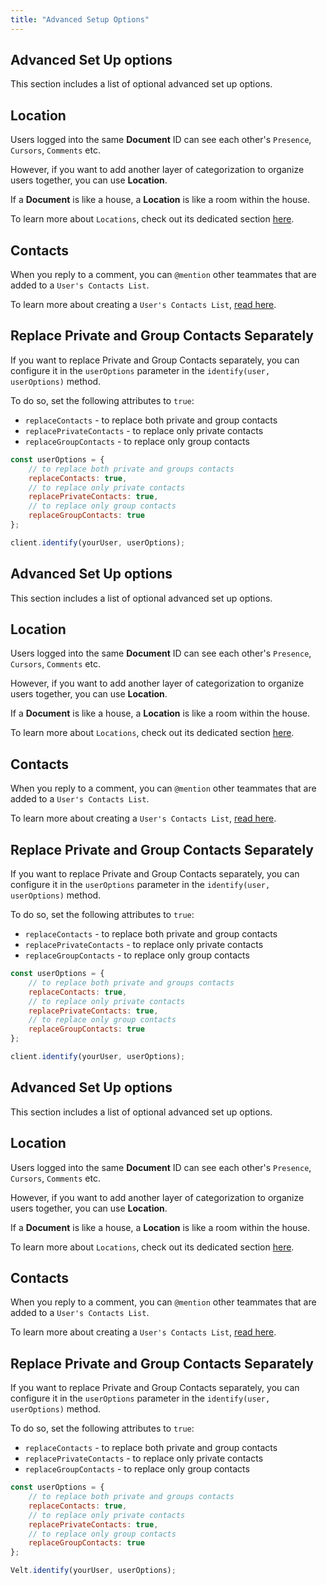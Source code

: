 ```yaml
---
title: "Advanced Setup Options"
---
```



<Tabs>

<Tab title="React / Next.js with Hooks">

## Advanced Set Up options

This section includes a list of optional advanced set up options.

## Location

Users logged into the same **Document** ID can see each other's `Presence`, `Cursors`, `Comments` etc. 

However, if you want to add another layer of categorization to organize users together, you can use **Location**.

<Tip> If a **Document** is like a house, a **Location** is like a room within the house. </Tip>

To learn more about `Locations`, check out its dedicated section [here](/documents-and-locations/locations/setup).

## Contacts

When you reply to a comment, you can `@mention` other teammates that are added to a `User's Contacts List`.

To learn more about creating a `User's Contacts List`, [read here](https://docs.velt.dev/users/overview).

## Replace Private and Group Contacts Separately

If you want to replace Private and Group Contacts separately, you can configure it in the `userOptions` parameter in the `identify(user, userOptions)` method.

To do so, set the following attributes to `true`:
 - `replaceContacts` - to replace both private and group contacts
 - `replacePrivateContacts` - to replace only private contacts
 - `replaceGroupContacts` - to replace only group contacts


```jsx
const userOptions = {
	// to replace both private and groups contacts 
	replaceContacts: true, 
	// to replace only private contacts
	replacePrivateContacts: true, 
	// to replace only group contacts 
	replaceGroupContacts: true
};

client.identify(yourUser, userOptions);
```

</Tab>


  <Tab title="React / Next.js">

## Advanced Set Up options

This section includes a list of optional advanced set up options.

## Location

Users logged into the same **Document** ID can see each other's `Presence`, `Cursors`, `Comments` etc. 

However, if you want to add another layer of categorization to organize users together, you can use **Location**.

<Tip> If a **Document** is like a house, a **Location** is like a room within the house. </Tip>

To learn more about `Locations`, check out its dedicated section [here](/documents-and-locations/locations/setup).

## Contacts

When you reply to a comment, you can `@mention` other teammates that are added to a `User's Contacts List`.

To learn more about creating a `User's Contacts List`, [read here](https://docs.velt.dev/users/overview).

## Replace Private and Group Contacts Separately

If you want to replace Private and Group Contacts separately, you can configure it in the `userOptions` parameter in the `identify(user, userOptions)` method.

To do so, set the following attributes to `true`:
 - `replaceContacts` - to replace both private and group contacts
 - `replacePrivateContacts` - to replace only private contacts
 - `replaceGroupContacts` - to replace only group contacts


```jsx
const userOptions = {
	// to replace both private and groups contacts 
	replaceContacts: true, 
	// to replace only private contacts
	replacePrivateContacts: true, 
	// to replace only group contacts 
	replaceGroupContacts: true
};

client.identify(yourUser, userOptions);
```

</Tab>
  
  
<Tab title="HTML">

## Advanced Set Up options

This section includes a list of optional advanced set up options.

## Location

Users logged into the same **Document** ID can see each other's `Presence`, `Cursors`, `Comments` etc. 

However, if you want to add another layer of categorization to organize users together, you can use **Location**.

<Tip> If a **Document** is like a house, a **Location** is like a room within the house. </Tip>

To learn more about `Locations`, check out its dedicated section [here](/documents-and-locations/locations/setup).

## Contacts

When you reply to a comment, you can `@mention` other teammates that are added to a `User's Contacts List`.

To learn more about creating a `User's Contacts List`, [read here](https://docs.velt.dev/users/overview).

## Replace Private and Group Contacts Separately

If you want to replace Private and Group Contacts separately, you can configure it in the `userOptions` parameter in the `identify(user, userOptions)` method.

To do so, set the following attributes to `true`:
 - `replaceContacts` - to replace both private and group contacts
 - `replacePrivateContacts` - to replace only private contacts
 - `replaceGroupContacts` - to replace only group contacts


```jsx
const userOptions = {
	// to replace both private and groups contacts 
	replaceContacts: true, 
	// to replace only private contacts
	replacePrivateContacts: true, 
	// to replace only group contacts 
	replaceGroupContacts: true
};

Velt.identify(yourUser, userOptions);
```

</Tab>

</Tabs>




